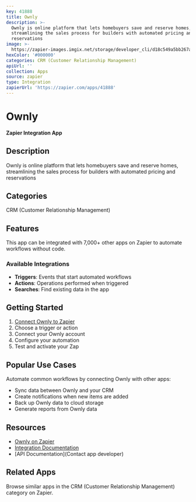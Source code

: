 ```yaml
---
key: 41888
title: Ownly
description: >-
  Ownly is online platform that lets homebuyers save and reserve homes,
  streamlining the sales process for builders with automated pricing and
  reservations
image: >-
  https://zapier-images.imgix.net/storage/developer_cli/d18c549a5bb267a9939bf8da419e70a2.png?auto=format%2Ccompress&ixlib=python-3.0.0&q=50
hexColor: '#000000'
categories: CRM (Customer Relationship Management)
apiUrl: ''
collection: Apps
source: zapier
type: Integration
zapierUrl: 'https://zapier.com/apps/41888'
---
```

# Ownly

**Zapier Integration App**

## Description

Ownly is online platform that lets homebuyers save and reserve homes, streamlining the sales process for builders with automated pricing and reservations

## Categories

CRM (Customer Relationship Management)

## Features

This app can be integrated with 7,000+ other apps on Zapier to automate workflows without code.

### Available Integrations

- **Triggers**: Events that start automated workflows
- **Actions**: Operations performed when triggered
- **Searches**: Find existing data in the app

## Getting Started

1. [Connect Ownly to Zapier](https://zapier.com/apps/41888)
2. Choose a trigger or action
3. Connect your Ownly account
4. Configure your automation
5. Test and activate your Zap

## Popular Use Cases

Automate common workflows by connecting Ownly with other apps:

- Sync data between Ownly and your CRM
- Create notifications when new items are added
- Back up Ownly data to cloud storage
- Generate reports from Ownly data

## Resources

- [Ownly on Zapier](https://zapier.com/apps/41888)
- [Integration Documentation](https://zapier.com/apps/41888/integrations)
- [API Documentation](Contact app developer)

## Related Apps

Browse similar apps in the CRM (Customer Relationship Management) category on Zapier.
